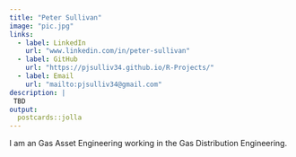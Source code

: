 ```yaml
---
title: "Peter Sullivan"
image: "pic.jpg"
links:
  - label: LinkedIn
    url: "www.linkedin.com/in/peter-sullivan"
  - label: GitHub
    url: "https://pjsulliv34.github.io/R-Projects/"
  - label: Email
    url: "mailto:pjsulliv34@gmail.com"
description: |
 TBD
output:
  postcards::jolla
---
```


I am an Gas Asset Engineering working in the Gas Distribution Engineering.
